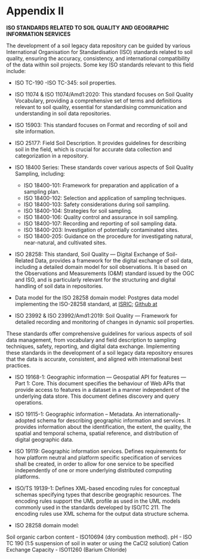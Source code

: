 # Appendix II  {-}

**ISO STANDARDS RELATED TO SOIL QUALITY AND GEOGRAPHIC INFORMATION SERVICES**

The development of a soil legacy data repository can be guided by various International Organisation for Standardisation (ISO) standards related to soil quality, ensuring the accuracy, consistency, and international compatibility of the data within soil projects. Some key ISO standards relevant to this field include:

* ISO TC-190 -ISO TC-345: soil properties.
* ISO 11074 & ISO 11074/Amd1:2020: This standard focuses on Soil Quality Vocabulary, providing a comprehensive set of terms and definitions relevant to soil quality, essential for standardising communication and understanding in soil data repositories.
* ISO 15903: This standard focuses on Format and recording of soil and site information.
* ISO 25177: Field Soil Description. It provides guidelines for describing soil in the field, which is crucial for accurate data collection and categorization in a repository.

* ISO 18400 Series: These standards cover various aspects of Soil Quality Sampling, including:
   *  ISO 18400-101: Framework for preparation and application of a sampling plan.
   *  ISO 18400-102: Selection and application of sampling techniques.
   *  ISO 18400-103: Safety considerations during soil sampling.
   *  ISO 18400-104: Strategies for soil sampling.
   *  ISO 18400-106: Quality control and assurance in soil sampling.
   *  ISO 18400-107: Recording and reporting of soil sampling data.
   *  ISO 18400-203: Investigation of potentially contaminated sites.
   *  ISO 18400-205: Guidance on the procedure for investigating natural, near-natural, and cultivated sites.

* ISO 28258: This standard, Soil Quality — Digital Exchange of Soil-Related Data, provides a framework for the digital exchange of soil data, including a detailed domain model for soil observations. It is based on the Observations and Measurements (O&M) standard issued by the OGC and ISO, and is particularly relevant for the structuring and digital handling of soil data in repositories.

* Data model for the ISO 28258 domain model: Postgres data model implementing the ISO-28258 standard, at [ISRIC](https://iso28258.isric.org/); [Github at](https://git.wur.nl/isric/databases/iso28258-public)
* ISO 23992 & ISO 23992/Amd1:2019: Soil Quality — Framework for detailed recording and monitoring of changes in dynamic soil properties.

These standards offer comprehensive guidelines for various aspects of soil data management, from vocabulary and field description to sampling techniques, safety, reporting, and digital data exchange. Implementing these standards in the development of a soil legacy data repository ensures that the data is accurate, consistent, and aligned with international best practices.

* ISO 19168-1: Geographic information — Geospatial API for features — Part 1: Core. This document specifies the behaviour of Web APIs that provide access to features in a dataset in a manner independent of the underlying data store. This document defines discovery and query operations.

* ISO 19115-1: Geographic information – Metadata.  An internationally-adopted schema for describing geographic information and services. It provides information about the identification, the extent, the quality, the spatial and temporal schema, spatial reference, and distribution of digital geographic data.
 
* ISO 19119:  Geographic information services.  Defines requirements for how platform neutral and platform specific specification of services shall be created, in order to allow for one service to be specified independently of one or more underlying distributed computing platforms.

* ISO/TS 19139-1: Defines XML-based encoding rules for conceptual schemas specifying types that describe geographic resources. The encoding rules support the UML profile as used in the UML models commonly used in the standards developed by ISO/TC 211. The encoding rules use XML schema for the output data structure schema.

* ISO 28258 domain model:

Soil organic carbon content - ISO10694 (dry combustion method).
pH - ISO TC 190 (1:5 suspension of soil in water or using the CaCl2 solution)
Cation Exchange Capacity - ISO11260 (Barium Chloride)

